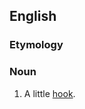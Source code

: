 ==English==

===Etymology===
{{etyl|la|en}} {{m|la|hamulus}}

===Noun===
{{en-noun}}

# A little [[hook]].